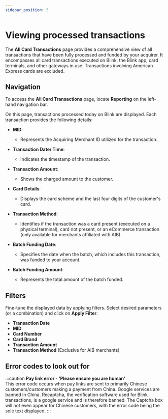 ```yaml
---
sidebar_position: 5
---
```


# Viewing processed transactions

The **All Card Transactions** page provides a comprehensive view of all transactions that have been fully processed and funded by your acquirer. It encompasses all card transactions executed on Blink, the Blink app, card terminals, and other gateways in use. Transactions involving American Express cards are excluded.

## Navigation

To access the **All Card Transactions** page, locate **Reporting** on the left-hand navigation bar.

On this page, transactions processed today on Blink are displayed. Each transaction provides the following details:

- **MID**:
  - Represents the Acquiring Merchant ID utilized for the transaction.
  
- **Transaction Date/ Time**:
  - Indicates the timestamp of the transaction.
  
- **Transaction Amount**:
  - Shows the charged amount to the customer.

- **Card Details**:
  - Displays the card scheme and the last four digits of the customer's card.
  
- **Transaction Method**:
  - Identifies if the transaction was a card present (executed on a physical terminal), card not present, or an eCommerce transaction (only available for merchants affiliated with AIB).
  
- **Batch Funding Date**:
  - Specifies the date when the batch, which includes this transaction, was funded to your account.
  
- **Batch Funding Amount**:
  - Represents the total amount of the batch funded.

## Filters

Fine-tune the displayed data by applying filters. Select desired parameters (or a combination) and click on **Apply Filter**:

- **Transaction Date**
- **MID**
- **Card Number**
- **Card Brand**
- **Transaction Amount**
- **Transaction Method** (Exclusive for AIB merchants)


## Error codes to look out for

:::caution
<b>Pay link error - 'Please ensure you are human'</b>
<br />
This error code occurs when pay links are sent to primarily Chinese customers/customers making a payment from China. Google services are banned in China. Recaptcha, the verification software used for Blink transactions, is a google service and is therefore banned. The Captcha box will not even appear for Chinese customers, with the error code being the sole text displayed. 
:::